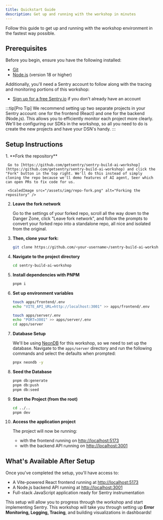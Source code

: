 ```yaml
---
title: Quickstart Guide
description: Get up and running with the workshop in minutes
---
```



Follow this guide to get up and running with the workshop environment in the fastest way possible.

## Prerequisites

Before you begin, ensure you have the following installed:

- [Git](https://git-scm.com/downloads)
- [Node.js](https://nodejs.org/) (version 18 or higher)

Additionally, you'll need a Sentry account to follow along with the tracing and monitoring portions of this workshop:

- [Sign up for a free Sentry.io](https://sentry.io/signup/) if you don't already have an account

:::tip[Pro Tip]
We recommend setting up two separate projects in your Sentry account: one for the frontend (React) and one for the backend (Node.js). This allows you to efficiently monitor each project more clearly. We'll be configuring our SDKs in the workshop, so all you need to do is create the new projects and have your DSN's handy.
:::

## Setup Instructions

<Steps>
1. **Fork the repository**

     Go to [https://github.com/getsentry/sentry-build-ai-workshop](https://github.com/getsentry/sentry-build-ai-workshop) and click the "Fork" button in the top right. We'll do this instead of simply cloning the repo because we'll demo features of AI agent, Seer which can open PRs to fix code for us.

     <ScaledImage src="/assets/img/repo-fork.png" alt="Forking the repository" />

2. **Leave the fork network**

   Go to the settings of your forked repo, scroll all the way down to the Danger Zone, click "Leave fork network", and follow the prompts to convert your forked repo into a standalone repo, all nice and isolated from the original.

   <ScaledImage
     src="/assets/img/leave-fork-network.png"
     alt="Leaving the fork network"
     size={75}
   />

3. **Then, clone your fork:**

   ```bash
   git clone https://github.com/<your-username>/sentry-build-ai-workshop.git
   ```

4. **Navigate to the project directory**

   ```bash
   cd sentry-build-ai-workshop
   ```

5. **Install dependencies with PNPM**

   ```bash
   pnpm i
   ```

6. **Set up environment variables**

   ```bash
   touch apps/frontend/.env
   echo "VITE_API_URL=http://localhost:3001" >> apps/frontend/.env
   ```

   ```bash
   touch apps/server/.env
   echo "PORT=3001" >> apps/server/.env
   cd apps/server
   ```

7. **Database Setup**

   We'll be using [NeonDB](https://neon.new/) for this workshop, so we need to set up the database. Navigate to the `apps/server` directory and run the following commands and select the defaults when prompted:

   ```bash
   pnpx neondb -y
   ```

8. **Seed the Database**

   ```bash
   pnpm db:generate
   pnpm db:push
   pnpm db:seed
   ```

9. **Start the Project (from the root)**

   ```bash
   cd ../..
   pnpm dev
   ```

10. **Access the application project**

    The project will now be running:
    - with the frontend running on [http://localhost:5173](http://localhost:5173)
    - with the backend API running on [http://localhost:3001](http://localhost:3001)

</Steps>

## What's Available After Setup

Once you've completed the setup, you'll have access to:

- A Vite-powered React frontend running at [http://localhost:5173](http://localhost:5173)
- A Node.js backend API running at [http://localhost:3001](http://localhost:3001)
- Full-stack JavaScript application ready for Sentry instrumentation

This setup will allow you to progress through the workshop and start implementing Sentry. This workshop will take you through setting up **Error Monitoring, Logging, Tracing**, and building visualizations in dashboards!
